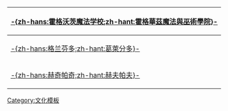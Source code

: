 {| class="wikitable" style="margin: auto"
! colspan=2|[[霍格華茲魔法與巫術學院|-{zh-hans:霍格沃茨魔法学校;zh-hant:霍格華茲魔法與巫術學院}-]]
|-
|  [[格兰芬多|-{zh-hans:格兰芬多;zh-hant:葛萊分多}-]] ||  [[史萊哲林|-{zh-hans:斯莱特林;zh-hant:史萊哲林}-]] 
|- 
|  [[赫夫帕夫|-{zh-hans:赫奇帕奇;zh-hant:赫夫帕夫}-]] ||  [[拉文克劳|-{zh-hans:拉文克劳;zh-hant:雷文克勞}-]]
|}<noinclude>

[[Category:文化模板]]
</noinclude>